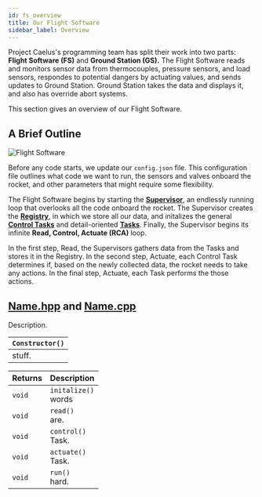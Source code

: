 ```yaml
---
id: fs_overview
title: Our Flight Software
sidebar_label: Overview
---
```


Project Caelus's programming team has split their work into two parts: **Flight Software (FS)** and 
**Ground Station (GS).** The Flight Software reads and monitors sensor data from thermocouples, pressure 
sensors, and load sensors, respondes to potential dangers by actuating values, and sends updates to Ground 
Station. Ground Station takes the data and displays it, and also has override abort systems.

This section gives an overview of our Flight Software. 

## A Brief Outline

![Flight Software](fs.png "Flight Software")

Before any code starts, we update our ```config.json``` file. This configuration file outlines what code we 
want to run, the sensors and valves onboard the rocket, and other parameters that might require some flexibility. 

The Flight Software begins by starting the [**Supervisor**](fs_mcl.mdx), an endlessly running loop that overlooks all the code
onboard the rocket. The Supervisor creates the [**Registry**](fs_mcl.mdx), in which we store all our data, and initalizes the 
general [**Control Tasks**](fs_control_tasks.mdx) and detail-oriented [**Tasks**](fs_tasks.mdx). Finally, the Supervisor begins its 
infinite **Read, Control, Actuate (RCA)** loop.

In the first step, Read, the Supervisors gathers data from the Tasks and stores it in the Registry. In the second step, 
Actuate, each Control Task determines if, based on the newly collected data, the rocket needs to take any actions. In the
final step, Actuate, each Task performs the those actions. 

## [Name.hpp](link) and [Name.cpp](link)

Description. 

| ```Constructor()```| 
| :----------- | 
| stuff. |

| Returns     | Description | 
| :---------- | :----------- | 
| ```void```  | ```initalize()``` <br />  words | 
| ```void```  | ```read()```  <br />  are. | 
| ```void```  | ```control()``` <br />   Task. | 
| ```void```  | ```actuate()``` <br />   Task.  | 
| ```void```  | ```run()``` <br />  hard.  | 
